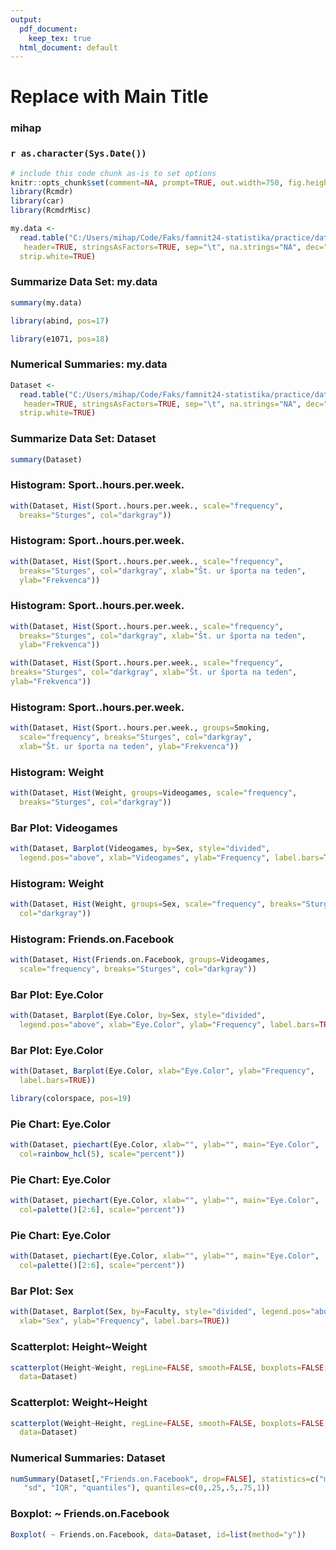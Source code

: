 ```yaml
---
output:
  pdf_document: 
    keep_tex: true
  html_document: default
---
```

<!-- R Commander Markdown Template -->

Replace with Main Title
=======================

### mihap

### `r as.character(Sys.Date())`

```r
# include this code chunk as-is to set options
knitr::opts_chunk$set(comment=NA, prompt=TRUE, out.width=750, fig.height=8, fig.width=8)
library(Rcmdr)
library(car)
library(RcmdrMisc)
```

```r
my.data <- 
  read.table("C:/Users/mihap/Code/Faks/famnit24-statistika/practice/data.txt",
   header=TRUE, stringsAsFactors=TRUE, sep="\t", na.strings="NA", dec=".", 
  strip.white=TRUE)
```


### Summarize Data Set: my.data
```r
summary(my.data)
```


```r
library(abind, pos=17)
```


```r
library(e1071, pos=18)
```



### Numerical Summaries: my.data

```r
Dataset <- 
  read.table("C:/Users/mihap/Code/Faks/famnit24-statistika/practice/data.txt",
   header=TRUE, stringsAsFactors=TRUE, sep="\t", na.strings="NA", dec=".", 
  strip.white=TRUE)
```


### Summarize Data Set: Dataset
```r
summary(Dataset)
```



### Histogram: Sport..hours.per.week.
```r
with(Dataset, Hist(Sport..hours.per.week., scale="frequency", 
  breaks="Sturges", col="darkgray"))
```


### Histogram: Sport..hours.per.week.
```r
with(Dataset, Hist(Sport..hours.per.week., scale="frequency", 
  breaks="Sturges", col="darkgray", xlab="Št. ur športa na teden", 
  ylab="Frekvenca"))
```


### Histogram: Sport..hours.per.week.
```r
with(Dataset, Hist(Sport..hours.per.week., scale="frequency", 
  breaks="Sturges", col="darkgray", xlab="Št. ur športa na teden", 
  ylab="Frekvenca"))
```

```r
with(Dataset, Hist(Sport..hours.per.week., scale="frequency",
breaks="Sturges", col="darkgray", xlab="Št. ur športa na teden",
ylab="Frekvenca"))
```



### Histogram: Sport..hours.per.week.
```r
with(Dataset, Hist(Sport..hours.per.week., groups=Smoking, 
  scale="frequency", breaks="Sturges", col="darkgray", 
  xlab="Št. ur športa na teden", ylab="Frekvenca"))
```


### Histogram: Weight
```r
with(Dataset, Hist(Weight, groups=Videogames, scale="frequency", 
  breaks="Sturges", col="darkgray"))
```


### Bar Plot: Videogames
```r
with(Dataset, Barplot(Videogames, by=Sex, style="divided", 
  legend.pos="above", xlab="Videogames", ylab="Frequency", label.bars=TRUE))
```


### Histogram: Weight
```r
with(Dataset, Hist(Weight, groups=Sex, scale="frequency", breaks="Sturges", 
  col="darkgray"))
```


### Histogram: Friends.on.Facebook
```r
with(Dataset, Hist(Friends.on.Facebook, groups=Videogames, 
  scale="frequency", breaks="Sturges", col="darkgray"))
```


### Bar Plot: Eye.Color
```r
with(Dataset, Barplot(Eye.Color, by=Sex, style="divided", 
  legend.pos="above", xlab="Eye.Color", ylab="Frequency", label.bars=TRUE))
```


### Bar Plot: Eye.Color
```r
with(Dataset, Barplot(Eye.Color, xlab="Eye.Color", ylab="Frequency", 
  label.bars=TRUE))
```

```r
library(colorspace, pos=19)
```



### Pie Chart: Eye.Color
```r
with(Dataset, piechart(Eye.Color, xlab="", ylab="", main="Eye.Color", 
  col=rainbow_hcl(5), scale="percent"))
```


### Pie Chart: Eye.Color
```r
with(Dataset, piechart(Eye.Color, xlab="", ylab="", main="Eye.Color", 
  col=palette()[2:6], scale="percent"))
```


### Pie Chart: Eye.Color
```r
with(Dataset, piechart(Eye.Color, xlab="", ylab="", main="Eye.Color", 
  col=palette()[2:6], scale="percent"))
```


### Bar Plot: Sex
```r
with(Dataset, Barplot(Sex, by=Faculty, style="divided", legend.pos="above", 
  xlab="Sex", ylab="Frequency", label.bars=TRUE))
```


### Scatterplot: Height~Weight
```r
scatterplot(Height~Weight, regLine=FALSE, smooth=FALSE, boxplots=FALSE, 
  data=Dataset)
```


### Scatterplot: Weight~Height
```r
scatterplot(Weight~Height, regLine=FALSE, smooth=FALSE, boxplots=FALSE, 
  data=Dataset)
```


### Numerical Summaries: Dataset
```r
numSummary(Dataset[,"Friends.on.Facebook", drop=FALSE], statistics=c("mean",
   "sd", "IQR", "quantiles"), quantiles=c(0,.25,.5,.75,1))
```


### Boxplot: ~ Friends.on.Facebook
```r
Boxplot( ~ Friends.on.Facebook, data=Dataset, id=list(method="y"))
```